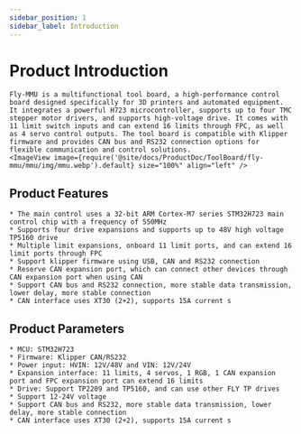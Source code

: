 ```yaml
---
sidebar_position: 1
sidebar_label: Introduction
---
```






# Product Introduction

    Fly-MMU is a multifunctional tool board, a high-performance control board designed specifically for 3D printers and automated equipment. It integrates a powerful H723 microcontroller, supports up to four TMC stepper motor drivers, and supports high-voltage drive. It comes with 11 limit switch inputs and can extend 16 limits through FPC, as well as 4 servo control outputs. The tool board is compatible with Klipper firmware and provides CAN bus and RS232 connection options for flexible communication and control solutions.
    <ImageView image={require('@site/docs/ProductDoc/ToolBoard/fly-mmu/mmu/img/mmu.webp').default} size="100%" align="left" />

## Product Features

    * The main control uses a 32-bit ARM Cortex-M7 series STM32H723 main control chip with a frequency of 550MHz
    * Supports four drive expansions and supports up to 48V high voltage TP5160 drive
    * Multiple limit expansions, onboard 11 limit ports, and can extend 16 limit ports through FPC
    * Support klipper firmware using USB, CAN and RS232 connection
    * Reserve CAN expansion port, which can connect other devices through CAN expansion port when using CAN
    * Support CAN bus and RS232 connection, more stable data transmission, lower delay, more stable connection
    * CAN interface uses XT30 (2+2), supports 15A current s

## Product Parameters

    * MCU: STM32H723
    * Firmware: Klipper CAN/RS232
    * Power input: HVIN: 12V/48V and VIN: 12V/24V
    * Expansion interface: 11 limits, 4 servos, 1 RGB, 1 CAN expansion port and FPC expansion port can extend 16 limits
    * Drive: Support TP2209 and TP5160, and can use other FLY TP drives
    * Support 12-24V voltage
    * Support CAN bus and RS232, more stable data transmission, lower delay, more stable connection
    * CAN interface uses XT30 (2+2), supports 15A current s
